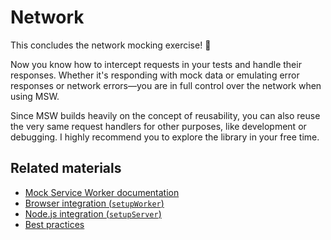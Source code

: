 # Network

This concludes the network mocking exercise! :rocket:

Now you know how to intercept requests in your tests and handle their responses. Whether it's responding with mock data or emulating error responses or network errors—you are in full control over the network when using MSW.

Since MSW builds heavily on the concept of reusability, you can also reuse the very same request handlers for other purposes, like development or debugging. I highly recommend you to explore the library in your free time.

## Related materials

- [Mock Service Worker documentation](https://mswjs.io/docs)
- [Browser integration (`setupWorker`)](https://mswjs.io/docs/integrations/browser)
- [Node.js integration (`setupServer`)](https://mswjs.io/docs/integrations/node)
- [Best practices](https://mswjs.io/docs/best-practices/)

